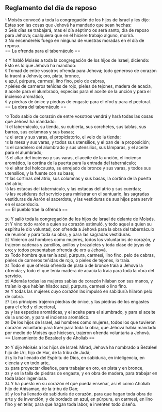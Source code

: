 == Reglamento del día de reposo ==

{{anchor|1}} <small>1</small> Moisés convocó a toda la congregación de los hijos de Israel y les dijo: Estas son las cosas que Jehová ha mandado que sean hechas:<br>
{{anchor|2}} <small>2</small> Seis días se trabajará, mas el día séptimo os será santo, día de reposo para Jehová; cualquiera que en él hiciere trabajo alguno, morirá.<br>
{{anchor|3}} <small>3</small> No encenderéis fuego en ninguna de vuestras moradas en el día de reposo.<br>
== La ofrenda para el tabernáculo ==

{{anchor|4}} <small>4</small> Y habló Moisés a toda la congregación de los hijos de Israel, diciendo: Esto es lo que Jehová ha mandado:<br>
{{anchor|5}} <small>5</small> Tomad de entre vosotros ofrenda para Jehová; todo generoso de corazón la traerá a Jehová; oro, plata, bronce,<br>
{{anchor|6}} <small>6</small> azul, púrpura, carmesí, lino fino, pelo de cabras,<br>
{{anchor|7}} <small>7</small> pieles de carneros teñidas de rojo, pieles de tejones, madera de acacia,<br>
{{anchor|8}} <small>8</small> aceite para el alumbrado, especias para el aceite de la unción y para el incienso aromático,<br>
{{anchor|9}} <small>9</small> y piedras de ónice y piedras de engaste para el efod y para el pectoral.<br>
== La obra del tabernáculo ==

{{anchor|10}} <small>10</small> Todo sabio de corazón de entre vosotros vendrá y hará todas las cosas que Jehová ha mandado:<br>
{{anchor|11}} <small>11</small> el tabernáculo, su tienda, su cubierta, sus corchetes, sus tablas, sus barras, sus columnas y sus basas;<br>
{{anchor|12}} <small>12</small> el arca y sus varas, el propiciatorio, el velo de la tienda;<br>
{{anchor|13}} <small>13</small> la mesa y sus varas, y todos sus utensilios, y el pan de la proposición;<br>
{{anchor|14}} <small>14</small> el candelero del alumbrado y sus utensilios, sus lámparas, y el aceite para el alumbrado;<br>
{{anchor|15}} <small>15</small> el altar del incienso y sus varas, el aceite de la unción, el incienso aromático, la cortina de la puerta para la entrada del tabernáculo;<br>
{{anchor|16}} <small>16</small> el altar del holocausto, su enrejado de bronce y sus varas, y todos sus utensilios, y la fuente con su base;<br>
{{anchor|17}} <small>17</small> las cortinas del atrio, sus columnas y sus basas, la cortina de la puerta del atrio;<br>
{{anchor|18}} <small>18</small> las estacas del tabernáculo, y las estacas del atrio y sus cuerdas;<br>
{{anchor|19}} <small>19</small> las vestiduras del servicio para ministrar en el santuario, las sagradas vestiduras de Aarón el sacerdote, y las vestiduras de sus hijos para servir en el sacerdocio.<br>
== El pueblo trae la ofrenda ==

{{anchor|20}} <small>20</small> Y salió toda la congregación de los hijos de Israel de delante de Moisés.<br>
{{anchor|21}} <small>21</small> Y vino todo varón a quien su corazón estimuló, y todo aquel a quien su espíritu le dio voluntad, con ofrenda a Jehová para la obra del tabernáculo de reunión y para toda su obra, y para las sagradas vestiduras.<br>
{{anchor|22}} <small>22</small> Vinieron así hombres como mujeres, todos los voluntarios de corazón, y trajeron cadenas y zarcillos, anillos y brazaletes y toda clase de joyas de oro; y todos presentaban ofrenda de oro a Jehová.<br>
{{anchor|23}} <small>23</small> Todo hombre que tenía azul, púrpura, carmesí, lino fino, pelo de cabras, pieles de carneros teñidas de rojo, o pieles de tejones, lo traía.<br>
{{anchor|24}} <small>24</small> Todo el que ofrecía ofrenda de plata o de bronce traía a Jehová la ofrenda; y todo el que tenía madera de acacia la traía para toda la obra del servicio.<br>
{{anchor|25}} <small>25</small> Además todas las mujeres sabias de corazón hilaban con sus manos, y traían lo que habían hilado: azul, púrpura, carmesí o lino fino.<br>
{{anchor|26}} <small>26</small> Y todas las mujeres cuyo corazón las impulsó en sabiduría hilaron pelo de cabra.<br>
{{anchor|27}} <small>27</small> Los príncipes trajeron piedras de ónice, y las piedras de los engastes para el efod y el pectoral,<br>
{{anchor|28}} <small>28</small> y las especias aromáticas, y el aceite para el alumbrado, y para el aceite de la unción, y para el incienso aromático.<br>
{{anchor|29}} <small>29</small> De los hijos de Israel, así hombres como mujeres, todos los que tuvieron corazón voluntario para traer para toda la obra, que Jehová había mandado por medio de Moisés que hiciesen, trajeron ofrenda voluntaria a Jehová.<br>
== Llamamiento de Bezaleel y de Aholiab ==

{{anchor|30}} <small>30</small> Y dijo Moisés a los hijos de Israel: Mirad, Jehová ha nombrado a Bezaleel hijo de Uri, hijo de Hur, de la tribu de Judá;<br>
{{anchor|31}} <small>31</small> y lo ha llenado del Espíritu de Dios, en sabiduría, en inteligencia, en ciencia y en todo arte,<br>
{{anchor|32}} <small>32</small> para proyectar diseños, para trabajar en oro, en plata y en bronce,<br>
{{anchor|33}} <small>33</small> y en la talla de piedras de engaste, y en obra de madera, para trabajar en toda labor ingeniosa.<br>
{{anchor|34}} <small>34</small> Y ha puesto en su corazón el que pueda enseñar, así él como Aholiab hijo de Ahisamac, de la tribu de Dan;<br>
{{anchor|35}} <small>35</small> y los ha llenado de sabiduría de corazón, para que hagan toda obra de arte y de invención, y de bordado en azul, en púrpura, en carmesí, en lino fino y en telar, para que hagan toda labor, e inventen todo diseño.<br>
